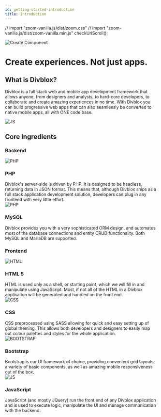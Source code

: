 ```yaml
---
id: getting-started-introduction
title: Introduction
---
```


// import "zoom-vanilla.js/dist/zoom.css"
// import "zoom-vanilla.js/dist/zoom-vanilla.min.js"
checkUrlScroll();

<div className="text--center">
 <img data-action="zoom"  alt="Create Component" src={useBaseUrl('_media/divblox-logo-1.png')} />
</div>

<div className="text--center">
 <h1>Create experiences. Not just apps. </h1>
</div>

## What is Divblox?

Divblox is a full stack web and mobile app development framework that allows anyone, from designers and analysts, to hard-core developers, to collaborate and create amazing experiences in no time.
With Divblox you can build progressive web apps that can also seamlessly be converted to native mobile apps, all with ONE code base.

<div className="text--center">
    <img data-action="zoom"  alt="JS" src={useBaseUrl('_getting-started-media/web_based_developers.jpg')} />
</div>

## Core Ingredients

### Backend

<div class="card">
    <div class="card__body">
        <div className="container">
            <div className="row">
                <div className="col col--3 text--center" style={{margin:'auto'}}>
                    <img data-action="zoom"  alt="PHP" src={useBaseUrl('_media/php.png')} style={{height: '100px'}} />
                </div>
                <div className="col col--9">
                    <h3>PHP</h3> Divblox's server-side is driven by PHP. It is designed to be headless, returning data in JSON format. This means that, although Divblox ships
                    as a full stack application development solution, developers can plug in any frontend with very little effort.
                </div>
            </div>
        </div>
    </div>
</div>

<div class="card">
    <div class="card__body">
        <div className="container">
            <div className="row">
                <div className="col col--3 text--center" style={{margin:'auto'}}>
                    <img data-action="zoom"  alt="PHP" src={useBaseUrl('_media/mysql_logo.png')} style={{height: '100px'}} />
                </div>
                <div className="col col--9">
                    <h3>MySQL</h3> Divblox provides you with a very sophisticated ORM design,
                    and automates most of the database connections and entity CRUD functionality. Both MySQL and MariaDB
                    are supported.
                </div>
            </div>
        </div>
    </div>
</div>

### Frontend

<div class="card">
    <div class="card__body">
        <div className="container">
            <div className="row">
                <div className="col col--3 text--center" style={{margin:'auto'}}>
                    <img data-action="zoom"  alt="HTML" src={useBaseUrl('_media/html.ico')} style={{height: '100px'}} />
                </div>
                <div className="col col--9">
                    <h3>HTML 5</h3> HTML is used only as a shell, or starting point, which we will fill in and manipulate using JavaScript. Most, if not all
                    of the HTML in a Divblox application will be generated and handled on the front end.
                </div>
            </div>
        </div>
    </div>
</div>

<div class="card">
    <div class="card__body">
        <div className="container">
            <div className="row">
                <div className="col col--3 text--center" style={{margin:'auto'}}>
                    <img data-action="zoom"  alt="CSS" src={useBaseUrl('_media/css.png')} style={{height: '100px'}} />
                </div>
                <div className="col col--9">
                    <h3>CSS</h3> CSS preprocessed using SASS allowing for quick and easy setting up of global theming. This allows both developers
                    and designers to easily map out colour palettes and styles for the whole application.
                </div>
            </div>
        </div>
    </div>
</div>

<div class="card">
    <div class="card__body">
        <div className="container">
            <div className="row">
                <div className="col col--3 text--center" style={{margin:'auto'}}>
                    <img data-action="zoom"  alt="BOOTSTRAP" src={useBaseUrl('_media/bootstrap.png')} style={{height: '100px'}} />
                </div>
                <div className="col col--9">
                    <h3>Bootstrap </h3> Bootstrap is our UI framework of choice, providing convenient grid layouts, a variety of basic components,
                    as well as amazing mobile responsiveness out of the box.
                </div>
            </div>
        </div>
    </div>
</div>


<div class="card">
    <div class="card__body">
        <div className="container">
            <div className="row">
                <div className="col col--3 text--center" style={{margin:'auto'}}>
                    <img data-action="zoom"  alt="JS" src={useBaseUrl('_media/js.jpg')} style={{height: '100px'}} />
                </div>
                <div className="col col--9">
                    <h3>JavaScript</h3> JavaScript (and mostly JQuery) run the front end of any Divblox application and is used to execute logic,
                    manipulate the UI and manage communication with the backend.
                </div>
            </div>
        </div>
    </div>
</div>



